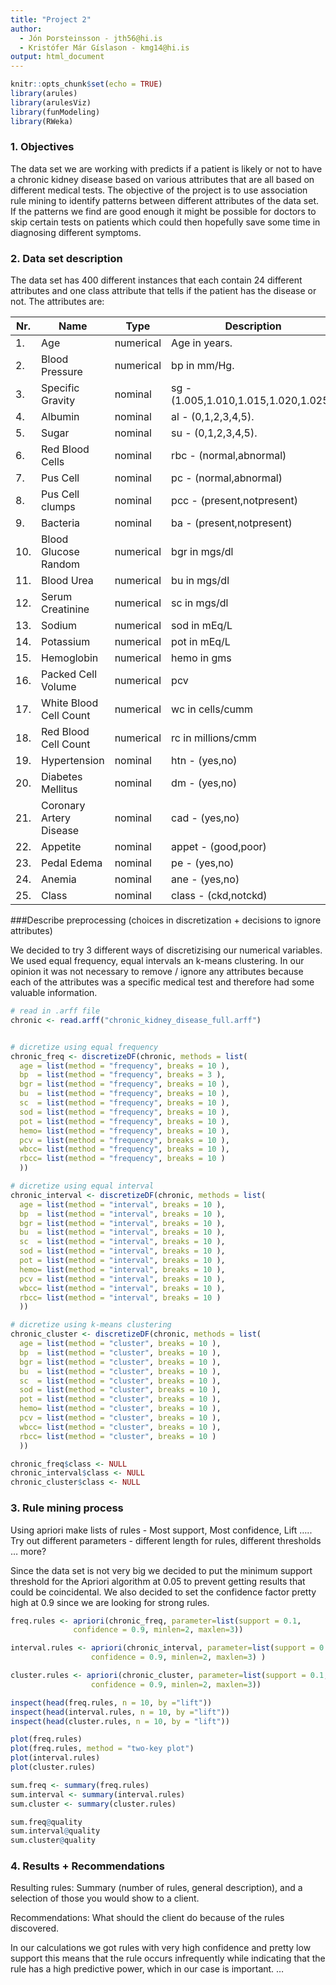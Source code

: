 ```yaml
---
title: "Project 2"
author: 
  - Jón Þorsteinsson - jth56@hi.is
  - Kristófer Már Gíslason - kmg14@hi.is
output: html_document
---
```


```r
knitr::opts_chunk$set(echo = TRUE)
library(arules)
library(arulesViz)
library(funModeling)
library(RWeka)
```

### 1. Objectives

The data set we are working with predicts if a patient is likely or not to have a chronic kidney disease based on various attributes that are all based on different medical tests. The objective of the project is to use association rule mining to identify patterns between different attributes of the data set. If the patterns we find are good enough it might be possible for doctors to skip certain tests on patients which could then hopefully save some time in diagnosing different symptoms.

### 2. Data set description

The data set has 400 different instances that each contain 24 different attributes and one class attribute that tells if the patient has the disease or not. The attributes are:

| Nr. | Name | Type | Description |
| --- | ---- | ---- | ----------- |
| 1. | Age | numerical | Age in years. |
| 2. | Blood Pressure | numerical | bp in mm/Hg. |
| 3. | Specific Gravity | nominal | sg - (1.005,1.010,1.015,1.020,1.025). |
| 4. | Albumin | nominal | al - (0,1,2,3,4,5). |
| 5. | Sugar | nominal | su - (0,1,2,3,4,5). |
| 6. | Red Blood Cells | nominal | rbc - (normal,abnormal)|
| 7. | Pus Cell | nominal | pc - (normal,abnormal) |
| 8. | Pus Cell clumps | nominal | pcc - (present,notpresent)|
| 9. | Bacteria | nominal | ba - (present,notpresent)|
| 10. | Blood Glucose Random | numerical | bgr in mgs/dl| 
| 11. | Blood Urea | numerical | bu in mgs/dl| 
| 12. | Serum Creatinine | numerical | sc in mgs/dl| 
| 13. | Sodium | numerical | sod in mEq/L| 
| 14. | Potassium | numerical | pot in mEq/L| 
| 15. | Hemoglobin | numerical | hemo in gms| 
| 16. | Packed Cell Volume | numerical | pcv| 
| 17. | White Blood Cell Count | numerical | wc in cells/cumm| 
| 18. | Red Blood Cell Count | numerical | rc in millions/cmm| 
| 19. | Hypertension | nominal | htn - (yes,no)| 
| 20. | Diabetes Mellitus | nominal | dm - (yes,no)| 
| 21. | Coronary Artery Disease | nominal | cad - (yes,no)| 
| 22. | Appetite | nominal | appet - (good,poor)| 
| 23. | Pedal Edema | nominal | pe - (yes,no)|	
| 24. | Anemia | nominal | ane - (yes,no)| 
| 25. | Class | nominal | class - (ckd,notckd)|


###Describe preprocessing (choices in discretization + decisions to ignore attributes)

We decided to try 3 different ways of discretizising our numerical variables. We used equal frequency, equal intervals an k-means clustering. In our opinion it was not necessary to remove / ignore any attributes because each of the attributes was a specific medical test and therefore had some valuable information.


```r
# read in .arff file
chronic <- read.arff("chronic_kidney_disease_full.arff")


# dicretize using equal frequency
chronic_freq <- discretizeDF(chronic, methods = list(
  age = list(method = "frequency", breaks = 10 ),
  bp  = list(method = "frequency", breaks = 3 ),
  bgr = list(method = "frequency", breaks = 10 ),
  bu  = list(method = "frequency", breaks = 10 ),
  sc  = list(method = "frequency", breaks = 10 ),
  sod = list(method = "frequency", breaks = 10 ),
  pot = list(method = "frequency", breaks = 10 ),
  hemo= list(method = "frequency", breaks = 10 ),
  pcv = list(method = "frequency", breaks = 10 ),
  wbcc= list(method = "frequency", breaks = 10 ),
  rbcc= list(method = "frequency", breaks = 10 )
  ))

# dicretize using equal interval
chronic_interval <- discretizeDF(chronic, methods = list(
  age = list(method = "interval", breaks = 10 ),
  bp  = list(method = "interval", breaks = 10 ),
  bgr = list(method = "interval", breaks = 10 ),
  bu  = list(method = "interval", breaks = 10 ),
  sc  = list(method = "interval", breaks = 10 ),
  sod = list(method = "interval", breaks = 10 ),
  pot = list(method = "interval", breaks = 10 ),
  hemo= list(method = "interval", breaks = 10 ),
  pcv = list(method = "interval", breaks = 10 ),
  wbcc= list(method = "interval", breaks = 10 ),
  rbcc= list(method = "interval", breaks = 10 )
  ))

# dicretize using k-means clustering
chronic_cluster <- discretizeDF(chronic, methods = list(
  age = list(method = "cluster", breaks = 10 ),
  bp  = list(method = "cluster", breaks = 10 ),
  bgr = list(method = "cluster", breaks = 10 ),
  bu  = list(method = "cluster", breaks = 10 ),
  sc  = list(method = "cluster", breaks = 10 ),
  sod = list(method = "cluster", breaks = 10 ),
  pot = list(method = "cluster", breaks = 10 ),
  hemo= list(method = "cluster", breaks = 10 ),
  pcv = list(method = "cluster", breaks = 10 ),
  wbcc= list(method = "cluster", breaks = 10 ),
  rbcc= list(method = "cluster", breaks = 10 )
  ))

chronic_freq$class <- NULL
chronic_interval$class <- NULL
chronic_cluster$class <- NULL

```

### 3. Rule mining process

Using apriori make lists of rules - Most support, Most confidence, Lift .....
Try out different parameters - different length for rules, different thresholds ... more?

Since the data set is not very big we decided to put the minimum support threshold for the Apriori algorithm at 0.05 to prevent getting results that could be coincidental. We also decided to set the confidence factor pretty high at 0.9 since we are looking for strong rules.


```r

freq.rules <- apriori(chronic_freq, parameter=list(support = 0.1, 
              confidence = 0.9, minlen=2, maxlen=3))

interval.rules <- apriori(chronic_interval, parameter=list(support = 0.1,
                  confidence = 0.9, minlen=2, maxlen=3) )

cluster.rules <- apriori(chronic_cluster, parameter=list(support = 0.1,
                  confidence = 0.9, minlen=2, maxlen=3))
```


```r
inspect(head(freq.rules, n = 10, by ="lift"))
inspect(head(interval.rules, n = 10, by ="lift"))
inspect(head(cluster.rules, n = 10, by = "lift"))

```
```r

plot(freq.rules)
plot(freq.rules, method = "two-key plot")
plot(interval.rules)
plot(cluster.rules)

```



```r

sum.freq <- summary(freq.rules)
sum.interval <- summary(interval.rules)
sum.cluster <- summary(cluster.rules)

sum.freq@quality
sum.interval@quality
sum.cluster@quality

```




### 4. Results + Recommendations

Resulting rules: Summary (number of rules, general description), and a selection of those
you would show to a client.

Recommendations: What should the client do because of the rules discovered.

In our calculations we got rules with very high confidence and pretty low support this means that the rule occurs infrequently while indicating that the rule has a high predictive power, which in our case is important. ...



```r





```


